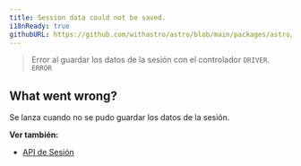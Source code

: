 ```yaml
---
title: Session data could not be saved.
i18nReady: true
githubURL: https://github.com/withastro/astro/blob/main/packages/astro/src/core/errors/errors-data.ts
---
```


> Error al guardar los datos de la sesión con el controlador `DRIVER`. `ERROR`

## What went wrong?
Se lanza cuando no se pudo guardar los datos de la sesión.

**Ver también:**
-  [API de Sesión](/es/reference/experimental-flags/sessions/)

